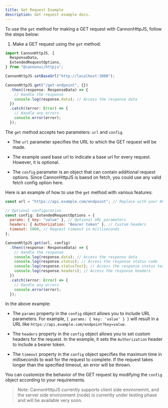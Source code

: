 ```yaml
---
title: Get Request Example
description: Get request example docs.
---
```


To use the `get` method for making a GET request with CannonHttpJS, follow the steps below:

1. Make a GET request using the `get` method:

```javascript
import CannonHttpJS, {
  ResponseData,
  ExtendedRequestOptions,
} from "@cannonui/httpjs";

CannonHttpJS.setBaseUrl("http://localhost:3000");

CannonHttpJS.get("/get-endpoint", {})
  .then((response: ResponseData) => {
    // Handle the response
    console.log(response.data); // Access the response data
  })
  .catch((error: Error) => {
    // Handle any errors
    console.error(error);
  });
```

The `get` method accepts two parameters: `url` and `config`.

- The `url` parameter specifies the URL to which the GET request will be made.

- The example used base url to indicate a base url for every request. However, it is optional.

- The `config` parameter is an object that can contain additional request options. Since CannonHttpJS is baesd on fetch, you could use any valid fetch config option here.

Here is an example of how to use the `get` method with various features:

```javascript
const url = "https://api.example.com/endpoint"; // Replace with your API endpoint

// Optional configuration
const config: ExtendedRequestOptions = {
  params: { key: "value" }, // Optional URL parameters
  headers: { Authorization: "Bearer token" }, // Custom headers
  timeout: 5000, // Request timeout in milliseconds
};

CannonHttpJS.get(url, config)
  .then((response: ResponseData) => {
    // Handle the response
    console.log(response.data); // Access the response data
    console.log(response.status); // Access the response status code
    console.log(response.statusText); // Access the response status text
    console.log(response.headers); // Access the response headers
  })
  .catch((error: Error) => {
    // Handle any errors
    console.error(error);
  });
```

In the above example:

- The `params` property in the `config` object allows you to include URL parameters. For example, `{ params: { key: 'value' } }` will result in a URL like `https://api.example.com/endpoint?key=value`.

- The `headers` property in the `config` object allows you to set custom headers for the request. In the example, it sets the `Authorization` header to include a bearer token.

- The `timeout` property in the `config` object specifies the maximum time in milliseconds to wait for the request to complete. If the request takes longer than the specified timeout, an error will be thrown.

You can customize the behavior of the GET request by modifying the `config` object according to your requirements.

> Note: CannonHttpJS currently supports client side environemnt, and the server side environment (node) is currently under testing phase and will be available very soon.

